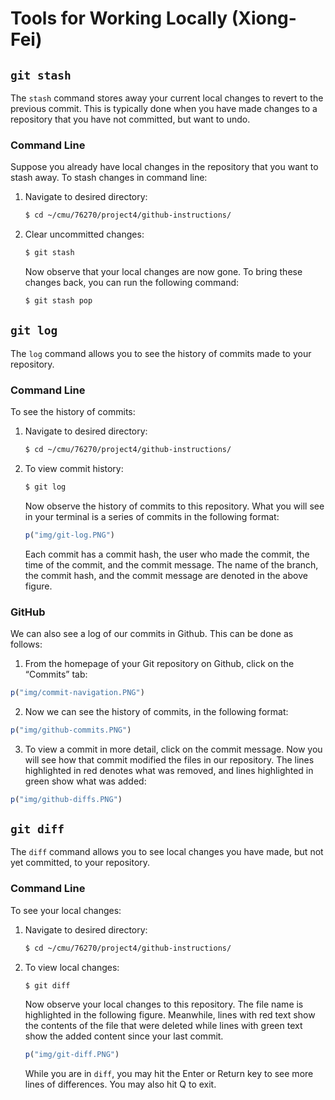# Tools for Working Locally (Xiong-Fei) {#tools-local}

## `git stash`

The `stash` command stores away your current local changes to revert to the previous commit. This is typically done when you have made changes to a repository that you have not committed, but want to undo.

### Command Line

Suppose you already have local changes in the repository that you want to stash away. To stash changes in command line:

1. Navigate to desired directory:

    ```bash
    $ cd ~/cmu/76270/project4/github-instructions/
    ```

2. Clear uncommitted changes:

    ```bash
    $ git stash
    ```

    Now observe that your local changes are now gone. To bring these changes back, you can run the following command:

    ```bash
    $ git stash pop
    ```


## `git log`

The `log` command allows you to see the history of commits made to your repository.

### Command Line

To see the history of commits:

1. Navigate to desired directory:

    ```bash
    $ cd ~/cmu/76270/project4/github-instructions/
    ```

2. To view commit history:

    ```bash
    $ git log
    ```

    Now observe the history of commits to this repository. What you will see in your terminal is a series of commits in the following format:
```r
p("img/git-log.PNG")
```

    Each commit has a commit hash, the user who made the commit, the time of the commit, and the commit message. The name of the branch, the commit hash, and the commit message are denoted in the above figure.


### GitHub

We can also see a log of our commits in Github. This can be done as follows:

1. From the homepage of your Git repository on Github, click on the "Commits" tab:

```r
p("img/commit-navigation.PNG")
```

2. Now we can see the history of commits, in the following format:

```r
p("img/github-commits.PNG")
```

3. To view a commit in more detail, click on the commit message. Now you will see how that commit modified the files in our repository. The lines highlighted in red denotes what was removed, and lines highlighted in green show what was added:

```r
p("img/github-diffs.PNG")
```

## `git diff`

The `diff` command allows you to see local changes you have made, but not yet committed, to your repository.

### Command Line

To see your local changes:

1. Navigate to desired directory:

    ```bash
    $ cd ~/cmu/76270/project4/github-instructions/
    ```

2. To view local changes:

    ```bash
    $ git diff
    ```

    Now observe your local changes to this repository. The file name is highlighted in the following figure. Meanwhile, lines with red text show the contents of the file that were deleted while lines with green text show the added content since your last commit.
```r
p("img/git-diff.PNG")
```

    While you are in `diff`, you may hit the Enter or Return key to see more lines of differences. You may also hit Q to exit.

